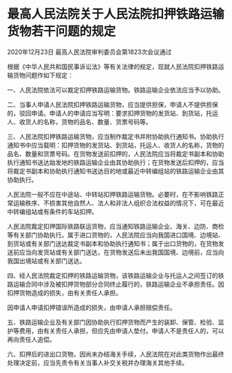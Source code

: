 # 最高人民法院关于人民法院扣押铁路运输货物若干问题的规定

2020年12月23日 最高人民法院审判委员会第1823次会议通过

  

根据《中华人民共和国民事诉讼法》等有关法律的规定，现就人民法院扣押铁路运输货物问题作如下规定：

一、人民法院依法可以裁定扣押铁路运输货物。铁路运输企业依法应当予以协助。

二、当事人申请人民法院扣押铁路运输货物，应当提供担保，申请人不提供担保的，驳回申请。申请人的申请应当写明：要求扣押货物的发货站、到货站，托运人、收货人的名称，货物的品名、数量、货票号码等。

三、人民法院扣押铁路运输货物，应当制作裁定书并附协助执行通知书。协助执行通知书中应当载明：扣押货物的发货站、到货站，托运人、收货人的名称，货物的品名、数量和货票号码。在货物发送前扣押的，人民法院应当将裁定书副本和协助执行通知书送达始发地的铁路运输企业由其协助执行；在货物发送后扣押的，应当将裁定书副本和协助执行通知书送达目的地或最近中转编组站的铁路运输企业由其协助执行。

人民法院一般不应在中途站、中转站扣押铁路运输货物。必要时，在不影响铁路正常运输秩序、不损害其他自然人、法人和非法人组织合法权益的情况下，可在最近中转编组站或有条件的车站扣押。

人民法院裁定扣押国际铁路联运货物，应当通知铁路运输企业、海关、边防、商检等有关部门协助执行。属于进口货物的，人民法院应当向我国进口国境、边境站、到货站或有关部门送达裁定书副本和协助执行通知书；属于出口货物的，在货物发送前应当向发货站或有关部门送达，在货物发送后未出我国国境、边境前，应当向我国出境站或有关部门送达。

四、经人民法院裁定扣押的铁路运输货物，该铁路运输企业与托运人之间签订的铁路运输合同中涉及被扣押货物部分合同终止履行的，铁路运输企业不承担责任。因扣押货物造成的损失，由有关责任人承担。

因申请人申请扣押错误所造成的损失，由申请人承担赔偿责任。

五、铁路运输企业及有关部门因协助执行扣押货物而产生的装卸、保管、检验、监护等费用，由有关责任人承担，但应先由申请人垫付。申请人不是责任人的，可以再向责任人追偿。

六、扣押后的进出口货物，因尚未办结海关手续，人民法院在对此类货物作出最终处理决定前，应当先责令有关当事人补交关税并办理海关其他手续。